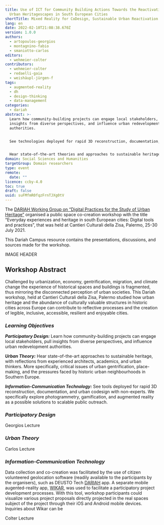 ```yaml
---
title: Use of ICT for Community Building Actions Towards the Reactivation of
  Urban Heritagescapes in South European Cities
shortTitle: Mixed Reality for CoDesign, Sustainable Urban Reactivation in Historic Cities
lang: en
date: 2022-02-10T21:08:38.670Z
version: 1.0.0
authors:
  - artopoulos-georgios
  - montagnino-fabio
  - smaniotto-carlos
editors:
  - wehmeier-colter
contributors:
  - wehmeier-colter
  - redaelli-gaia
  - weishäupl-jürgen-f
tags:
  - augmented-reality
  - dh
  - design-thinking
  - data-management
categories:
  - dariah
abstract: >-
  Learn how community-building projects can engage local stakeholders, pull
  insights from diverse perspectives, and influence urban redevelopment
  authorities.


  See technologies deployed for rapid 3D reconstruction, documentation, and urban codesign with non-experts. We specifically explore augmented reality as a possible solution to scalable public access. 


  Hear state-of-the-art theories and approaches to sustainable heritage, with reflections from experienced architects, academics, and urban thinkers. More specifically, critical issues of urban gentrification, place-making, and the pressures faced by historic urban neighbourhoods in Southern Europe.
domain: Social Sciences and Humanities
targetGroup: Domain researchers
type: event
remote:
  date: ""
licence: ccby-4.0
toc: true
draft: false
uuid: suFMfmR0fqzFrnTJXg0tV
---
```

The [DARIAH Working Group on “Digital Practices for the Study of Urban Heritage”](https://www.dariah.eu/activities/working-groups/digital-practices-for-the-study-of-urban-heritage/) organised a public space co-creation workshop with the title “Everyday experiences and heritage in south European cities: Digital tools and practices”, that was held at Cantieri Culturali della Zisa, Palermo, 25-30 July 2021. 

This Dariah Campus resource contains the presentations, discussions, and sources made for the workshop. 

IMAGE HEADER

## Workshop Abstract

Challenged by urbanization, economy, gentrification, migration, and climate change the experience of historical spaces and buildings is fragmented, thus mirroring the disconnected perception of urban societies. This Dariah workshop, held at Cantieri Culturali della Zisa, Palermo studied how urban heritage and the abundance of culturally valuable structures in historic cities across Europe can contribute to reflective processes and the creation of legible, inclusive, accessible, resilient and enjoyable cities. 

### _**Learning Objectives**_

_**Participatory Design:**_ Learn how community-building projects can engage local stakeholders, pull insights from diverse perspectives, and influence urban redevelopment authorities. 

_**Urban Theory:**_ Hear state-of-the-art approaches to sustainable heritage, with reflections from experienced architects, academics, and urban thinkers. More specifically, critical issues of urban gentrification, place-making, and the pressures faced by historic urban neighbourhoods in Southern Europe.

_**Information-Communication Technology:**_ See tools deployed for rapid 3D reconstruction, documentation, and urban codesign with non-experts. We specifically explore photogrammetry, gamification, and augmented reality as a possible solutions to scalable public outreach. 

### _**Participatory Design**_

Georgios Lecture

### _**Urban Theory**_

Carlos Lecture

### _**Information-Communication Technology**_

Data collection and co-creation was facilitated by the use of citizen volunteered geolocation software (readily available to the participants by the organisers), such as DEUSTO Tech [DARIAH](https://play.google.com/store/apps/details?id=mobility.deustotech.dariah_android) app. A separate mobile augented-reality app, [WIKAR](http://wikar.co/), was used to facilitate a participatory project development processes. With this tool, workshop participants could visualize various project proposals directly projected in the real spaces subject of the project through their iOS and Android mobile devices. Inquiries about Wikar can be

Colter Lecture